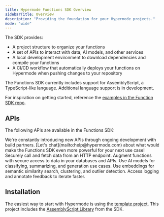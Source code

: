 ```yaml
---
title: Hypermode Functions SDK Overview
sidebarTitle: Overview
description: "Providing the foundation for your Hypermode projects."
mode: "wide"
---
```


The SDK provides:

- A project structure to organize your functions
- A set of APIs to interact with data, AI models, and other services
- A local development environment to download dependencies and compile your functions
- A CI/CD workflow that automatically deploys your functions on Hypermode when pushing changes to your repository

<Note>
  The Functions SDK currently includes support for AssemblyScript, a
  TypeScript-like language. Additional language support is in development.
</Note>

For inspiration on getting started, reference the [examples in the Function SDK repo](https://github.com/hypermodeAI/functions-as/tree/main/examples).

## APIs

The following APIs are available in the Functions SDK:

<Tip>
  We're constantly introducing new APIs through ongoing development with build
  partners. [Let's chat](mailto:help@hypermode.com) about what would make the
  Functions SDK even more powerful for your next use case!
</Tip>

<CardGroup cols={2}>
  <Card title="HTTP" icon="server" href="/sdk/http">
    Securely call and fetch data from an HTTP endpoint.
  </Card>
  <Card title="Connection" icon="database" href="/sdk/connection">
    Augment functions with secure access to data in your databases and APIs.
  </Card>
  <Card title="Inference" icon="message-plus" href="/sdk/inference">
    Use AI models for classifying, summarizing, and generation use cases.
  </Card>
  <Card title="Search" icon="searchengin" href="/sdk/search">
    Use embeddings for semantic similarity search, clustering, and outlier
    detection.
  </Card>
  <Card title="Console" icon="browsers" href="/sdk/console">
    Access logging and annotate feedback to iterate faster.
  </Card>
</CardGroup>

## Installation

The easiest way to start with Hypermode is using the [template project](https://github.com/hypermodeAI/template-project). This project includes the [AssemblyScript Library](https://www.npmjs.com/package/@hypermode/functions-as) from the SDK.
